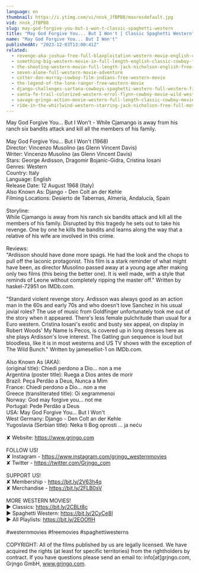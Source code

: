 ```yaml
---
language: en
thumbnail: https://i.ytimg.com/vi/nnsk_JfBPB8/maxresdefault.jpg
vid: nnsk_JfBPB8
slug: may-god-forgive-you-but-i-won-t-classic-spaghetti-western
title: "May God Forgive You... But I Won't | Classic Spaghetti Western"
name: "May God Forgive You... But I Won't"
publishedAt: "2023-12-03T13:00:41Z"
related:
  - revenge-aka-joshua-free-full-blaxploitation-western-movie-english-classic-feature-film
  - something-big-western-movie-in-full-length-english-classic-cowboy-film-free-full-westerns
  - the-shooting-western-movie-full-length-jack-nicholson-english-free-full-westerns
  - seven-alone-full-western-movie-adventure
  - cotter-don-murray-cowboy-film-indians-free-western-movie
  - the-legend-of-the-lone-ranger-free-western-movie
  - django-challenges-sartana-cowboys-spaghetti-western-full-western-film
  - santa-fe-trail-colorized-western-errol-flynn-cowboy-movie-wild-west
  - savage-gringo-action-movie-western-full-length-classic-cowboy-movie-english
  - ride-in-the-whirlwind-western-starring-jack-nicholson-free-full-movie-english-youtube-movies
---
```


May God Forgive You... But I Won't - While Cjamango is away from his ranch six bandits attack and kill all the members of his family.<br />
<br />
May God Forgive You... But I Won't (1968)<br />
Director: Vincenzo Musolino (as Glenn Vincent Davis)<br />
Writer: Vincenzo Musolino (as Glenn Vincent Davis)<br />
Stars: George Ardisson, Dragomir Bojanic-Gidra, Cristina Iosani <br />
Genres: Western <br />
Country: Italy<br />
Language: English<br />
Release Date: 12 August 1968 (Italy) <br />
Also Known As: Django - Den Colt an der Kehle <br />
Filming Locations: Desierto de Tabernas, Almería, Andalucía, Spain <br />
<br />
Storyline:<br />
While Cjamango is away from his ranch six bandits attack and kill all the members of his family. Disrupted by this tragedy he sets out to take his revenge. One by one he kills the bandits and learns along the way that a relative of his wife are involved in this crime.<br />
<br />
Reviews:<br />
"Ardisson should have done more spags. He had the look and the chops to pull off the laconic protagonist. This film is a stark reminder of what might have been, as director Musolino passed away at a young age after making only two films (this being the better one). It is well made, with a style that reminds of Leone without completely ripping the master off." Written by haskel-72951 on IMDb.com.<br />
<br />
"Standard violent revenge story. Ardisson was always good as an action man in the 60s and early 70s and who doesn't love Sanchez in his usual jovial roles? The use of music from Goldfinger unfortunately took me out of the story when it appeared. There's less female pulchritude than usual for a Euro western. Cristina Iosani's exotic and busty sex appeal, on display in Robert Woods' My Name Is Pecos, is covered up in long dresses here as she plays Ardisson's love interest. The Gatling gun sequence is loud but bloodless, like it is in most westerns and US TV shows with the exception of The Wild Bunch." Written by jameselliot-1 on IMDb.com.<br />
<br />
Also Known As (AKA):<br />
(original title): Chiedi perdono a Dio... non a me<br />
Argentina (poster title): Ruega a Dios antes de morir<br />
Brazil: Peça Perdão a Deus, Nunca a Mim<br />
France: Chiedi perdono a Dio... non a me<br />
Greece (transliterated title): Oi xegrammenoi<br />
Norway: God may forgive you... not me<br />
Portugal: Pede Perdão a Deus<br />
USA: May God Forgive You... But I Won't<br />
West Germany: Django - Den Colt an der Kehle<br />
Yugoslavia (Serbian title): Neka ti Bog oprosti ... ja neću<br />
<br />
✘ Website: https://www.grjngo.com<br />
<br />
FOLLOW US!<br />
✘ Instagram - https://www.instagram.com/grjngo_westernmovies<br />
✘ Twitter - https://twitter.com/Grjngo_com<br />
<br />
SUPPORT US!<br />
✘ Membership - https://bit.ly/2V63h4q<br />
✘ Merchandise - https://bit.ly/2FLB0sV<br />
<br />
MORE WESTERN MOVIES! <br />
► Classics: https://bit.ly/2CBLt8c <br />
► Spaghetti Western: https://bit.ly/2CyCe8I <br />
► All Playlists: https://bit.ly/2EOOfIH <br />
<br />
#westernmovies #freemovies #spaghettiwesterns<br />
<br />
COPYRIGHT: All of the films published by us are legally licensed. We have acquired the rights (at least for specific territories) from the rightholders by contract. If you have questions please send an email to: info[at]grjngo.com, Grjngo GmbH, www.grjngo.com.